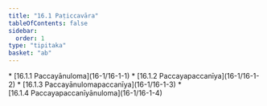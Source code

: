 ```yaml
---
title: "16.1 Paṭiccavāra"
tableOfContents: false
sidebar:
  order: 1
type: "tipitaka"
basket: "ab"
---
```



<DynamicBreadcrumb />



<TableOfContents>
* [16.1.1 Paccayānuloma](16-1/16-1-1)
* [16.1.2 Paccayapaccanīya](16-1/16-1-2)
* [16.1.3 Paccayānulomapaccanīya](16-1/16-1-3)
* [16.1.4 Paccayapaccanīyānuloma](16-1/16-1-4)
</TableOfContents>